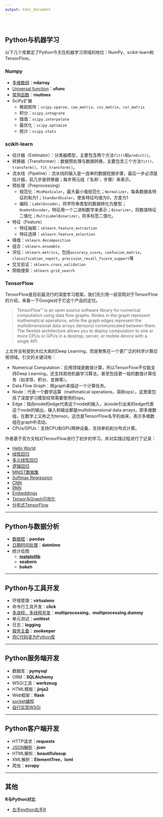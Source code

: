 ```yaml
---
output: html_document
---
```


<br>

## Python与机器学习
以下几个库奠定了Python今天在机器学习领域的地位：NumPy、scikit-learn和TensorFlow。

### Numpy
- [多维数组](py_numpy_ndarray.html)：**ndarray**
- [Universal function](py_numpy_ufunc.html)：**ufunc**
- [常用函数](py_numpy_routines.html)：**routines**
- SciPy扩展
    - 稀疏矩阵：`scipy.sparse`、`coo_matrix`、`csc_matrix`、`csr_matrix`
    - 积分：`scipy.integrate`
    - 插值：`scipy.interpolate`
    - 最优化：`scipy.optimize`
    - 统计：`scipy.stats`

### scikit-learn
- 估计器（Estimator）：分类器模型，主要包含两个方法`fit()`和`predict()`。
- 转换器（Transformer）：数据预处理与数据转换，主要包含三个方法`fit()`、`transform()`、`fit_transform()`。
- 流水线（Pipeline）：流水线的输入是一连串的数据挖掘步骤，最后一步必须是估计器，前几步是转换器；每步用元组（'名称'，步骤）来表示。
- 预处理（Preprocessing）
    + 规范化：`MinMaxScaler`，最大最小值规范化；`Normalizer`，每条数据各特征的和为1；`StandardScaler`，使各特征均值为0，方差为1
    + 编码：`LabelEncoder`，将字符串类型的数据转化为整型；`OneHotEncoder`，特征用一个二进制数字来表示；`Binarizer`，将数值特征二值化；`MultiLabelBinarizer`，将多标签二值化。
- 特征（Feature）
    + 特征抽取：`sklearn.feature_extraction`
    + 特征选择：`sklearn.feature_selection`
- 降维：`sklearn.decomposition`
- 组合：`sklearn.ensemble`
- 评估：`sklearn.metrics`，包括`accuracy_score`，`confusion_matrix`，`classification_report`，`precision_recall_fscore_support`等
- 交叉验证：`sklearn.cross_validation`
- 网格搜索：`sklearn.grid_search`

### TensorFlow
TensorFlow是目前最流行的深度学习框架。我们先引用一段官网对于TensorFlow的介绍，来看一下Google对于它这个产品的定位。

> TensorFlow™ is an open source software library for numerical computation using data flow graphs. Nodes in the graph represent mathematical operations, while the graph edges represent the multidimensional data arrays (tensors) communicated between them. The flexible architecture allows you to deploy computation to one or more CPUs or GPUs in a desktop, server, or mobile device with a single API.

上文并没有提到大红大紫的Deep Learning，而是聚焦在一个更广泛的科学计算应用领域。引文的关键词有：

- Numerical Computation：应用领域是数值计算，所以TensorFlow不仅能支持Deep Learning，还支持其他机器学习算法，甚至包括更一般的数值计算任务（如求导、积分、变换等）。
- Data Flow Graph：用graph来描述一个计算任务。
- Node：代表一个数学运算（mathmatical operations，简称ops），这里面包括了深度学习模型经常需要使用的ops。
- Edge：指向node的edge代表这个node的输入，从node引出来的edge代表这个node的输出，输入和输出都是multidimensional data arrays，即多维数组，在数学上又称之为tensor。这也是TensorFlow名字的由来，表示多维数组在graph中流动。
- CPUs/GPUs：支持CPU和GPU两种设备，支持单机和分布式计算。

作者基于官方文档对TensorFlow进行了初步的学习，并对实践过程进行了记录：

- [Hello World](https://segmentfault.com/a/1190000007484465)
- [线性回归](https://segmentfault.com/a/1190000007966370)
- [多元线性回归](https://segmentfault.com/a/1190000007969901)
- [逻辑回归](https://segmentfault.com/a/1190000008011596)
- [MNIST数据集](http://yann.lecun.com/exdb/mnist/)
- [Softmax Regression](https://segmentfault.com/a/1190000008110394)
- [CNN](https://segmentfault.com/a/1190000008251179)
- [RNN](https://segmentfault.com/a/1190000008346992)
- [Embeddings](https://segmentfault.com/a/1190000008288459)
- [Tensor与Graph可视化](https://segmentfault.com/a/1190000008302430)
- [分布式TensorFlow](https://segmentfault.com/a/1190000008376957)

<hr>

## Python与数据分析
- [数据框](python_pandas.html)：**pandas**
- [日期时间处理](Python_datetime.html)：**datetime**
- 统计绘图
    - [**matplotlib**](python_matplotlib.html)
    - **seaborn**
    - **bokeh**

<hr>

## Python与工具开发
- 环境管理：**virtualenv**
- 命令行工具开发：**click**
- [多进程、多线程并发](python_parallel.html)：**multiprocessing**，**multiprocessing.dummy**
- 单元测试：**unittest**
- 日志：**logging**
- [服务主备](python_zookeeper.html)：**zookeeper**
- [将C代码变为Python库](python_c_interface.html)

<hr>

## Python服务端开发
- 数据库：**pymysql**
- ORM：**SQLAlchemy**
- WSGI工具：**werkzeug**
- HTML模板：**jinja2**
- Web框架：**flask**
- [socket编程](python_socket.html)
- [自行实现WSGI](python_wsgi.html)

<hr>

## Python客户端开发
- HTTP请求：**requests**
- [JSON解析](Python_JSON.html)：**json**
- HTML解析：**beautifulsoup**
- XML解析：**ElementTree**，**lxml**
- 爬虫：**scrapy**

<hr>

## 其他

**R与Python对比**

+ [左手python右手R](left_python_right_r.html)